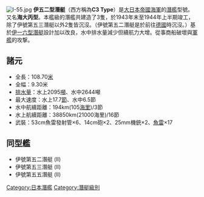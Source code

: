 [[File:I-55.jpg|thumb]]
'''伊五二型潛艇'''（西方稱為'''C3 Type'''）是[[大日本帝國海軍|大日本帝國海軍]]的[[潛艦|潛艦]]型號。又名'''海大丙型'''。本艦級的潛艦共建造了3隻，於1943年末至1944年上半期竣工，除了伊號第五三潛艇以外2隻皆沉沒。（伊號第五二潛艇是於前往[[德國|德國]]時沉沒。）基於[[伊一六型潛艇|伊一六型潛艇]]設計加以改良，水中排水量減少但續航力大增。從事商船破壞與[[軍艦|軍艦]]的攻撃。

== 諸元 ==
* 全長：108.70[[米_(單位)|米]]
* 全幅：9.30米
* [[排水量|排水量]]：水上2095[[噸|噸]]、水中2644噸
* 最大速度：水上17.7[[節|節]]、水中6.5節
* 水中航續距離：194km(105[[海里|海里]])/3節
* 水上航續距離：38850km(21000海里)/16節
* 武裝：53cm魚雷發射管×6、14cm砲×2、25mm機銃×2、[[魚雷|魚雷]]×17

== 同型艦 ==
* 伊號第五二潛艇 (II)
* 伊號第五三潛艇 (II)
* 伊號第五五潛艇 (II)

{{二戰日本海軍艦船}}

[[Category:日本潛艦|Category:日本潛艦]]
[[Category:潛艇級別|Category:潛艇級別]]